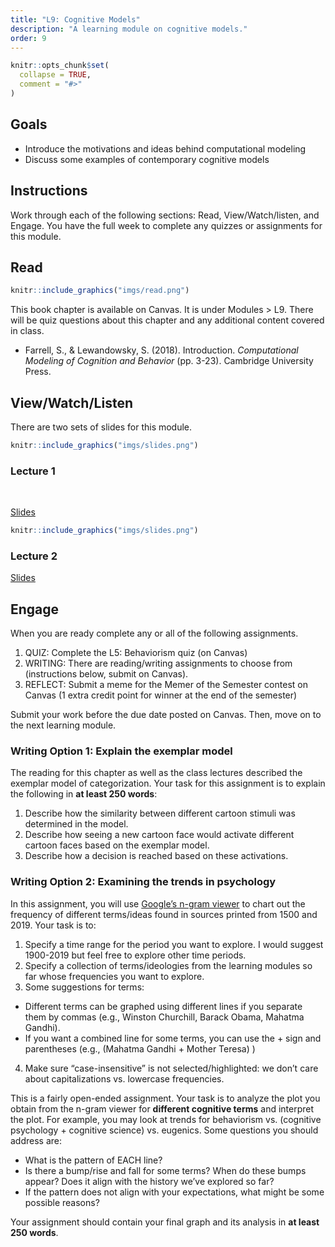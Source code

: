 ```yaml
---
title: "L9: Cognitive Models"
description: "A learning module on cognitive models."
order: 9
---
```


```r
knitr::opts_chunk$set(
  collapse = TRUE,
  comment = "#>"
)
```

## Goals

- Introduce the motivations and ideas behind computational modeling
- Discuss some examples of contemporary cognitive models


## Instructions 

Work through each of the following sections: Read, View/Watch/listen, and Engage. You have the full week to complete any quizzes or assignments for this module.

## Read 

:::::{.card .border .border-2 .border-info .mb-3}
:::: {.grid .g-0}
::: {.g-col-3}
:::: {.card-body}

```r
knitr::include_graphics("imgs/read.png")
```

::::
:::

::: {.g-col-9}
:::: {.card-body}

This book chapter is available on Canvas. It is under Modules > L9. There will be quiz questions about this chapter and any additional content covered in class.

- Farrell, S., & Lewandowsky, S. (2018). Introduction. <i>Computational Modeling of Cognition and Behavior </i> (pp. 3-23).  Cambridge University Press.


::::
:::
::::
:::::


## View/Watch/Listen {.mt-5}


There are two sets of slides for this module.

:::::{.card .border .border-2 .border-info .mb-3}
:::: {.grid .g-0}
::: {.g-col-3}
:::: {.card-body}

```r
knitr::include_graphics("imgs/slides.png")
```

::::
:::

::: {.g-col-9}
:::: {.card-body}
### Lecture 1
<br>

<a class="btn btn-outline-info" href="https://teaching-me.github.io/cognition/slides/L9_cognitive_models_1.pdf" role="button">Slides</a>

::::
:::
::::
:::::

:::::{.card .border .border-2 .border-info .mb-3}
:::: {.grid .g-0}
::: {.g-col-3}
:::: {.card-body}

```r
knitr::include_graphics("imgs/slides.png")
```



::::
:::

::: {.g-col-9}
:::: {.card-body}
### Lecture 2

<a class="btn btn-outline-info" href="https://teaching-me.github.io/cognition/slides/L9_cognitive_models_2.pdf" role="button">Slides</a>


::::
:::
::::
:::::


## Engage {.mt-5}

When you are ready complete any or all of the following assignments.

1. QUIZ: Complete the L5: Behaviorism quiz (on Canvas)
2. WRITING: There are reading/writing assignments to choose from (instructions below, submit on Canvas).
3. REFLECT: Submit a meme for the Memer of the Semester contest on Canvas (1 extra credit point for winner at the end of the semester)

Submit your work before the due date posted on Canvas. Then, move on to the next learning module.

### Writing Option 1: Explain the exemplar model 

The reading for this chapter as well as the class lectures described the exemplar model of categorization. Your task for this assignment is to explain the following in **at least 250 words**:

1.  Describe how the similarity between different cartoon stimuli was determined in the model.
2.  Describe how seeing a new cartoon face would activate different cartoon faces based on the exemplar model.
3.  Describe how a decision is reached based on these activations.


### Writing Option 2: Examining the trends in psychology 

In this assignment, you will use [Google's n-gram viewer](https://books.google.com/ngrams/) to chart out the frequency of different terms/ideas found in sources printed from 1500 and 2019. Your task is to:

1. Specify a time range for the period you want to explore. I would suggest 1900-2019 but feel free to explore other time periods.
2. Specify a collection of terms/ideologies from the learning modules so far whose frequencies you want to explore. 
3. Some suggestions for terms: 
- Different terms can be graphed using different lines if you separate them by commas (e.g., Winston Churchill, Barack Obama, Mahatma Gandhi). 
- If you want a combined line for some terms, you can use the + sign and parentheses (e.g., (Mahatma Gandhi + Mother Teresa) )
4. Make sure "case-insensitive" is not selected/highlighted: we don't care about capitalizations vs. lowercase frequencies.

This is a fairly open-ended assignment. Your task is to analyze the plot you obtain from the n-gram viewer for **different cognitive terms** and interpret the plot. For example, you may look at trends for behaviorism vs. (cognitive psychology + cognitive science) vs. eugenics. Some questions you should address are:

- What is the pattern of EACH line?
- Is there a bump/rise and fall for some terms? When do these bumps appear? Does it align with the history we've explored so far?
- If the pattern does not align with your expectations, what might be some possible reasons?

Your assignment should contain your final graph and its analysis in **at least 250 words**.


